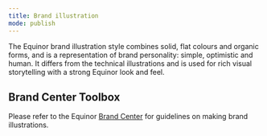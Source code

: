 ```yaml
---
title: Brand illustration
mode: publish
---
```


The Equinor brand illustration style combines solid, flat colours and organic forms, and is a representation of brand personality: simple, optimistic and human. It differs from the technical illustrations and is used for rich visual storytelling with a strong Equinor look and feel.

## Brand Center Toolbox

Please refer to the Equinor [Brand Center](https://communicationtoolbox.equinor.com/brandcenter/en/equinorbc/component/default/10456 'Brand Center Toolbox Guidelines') for guidelines on making brand illustrations.
